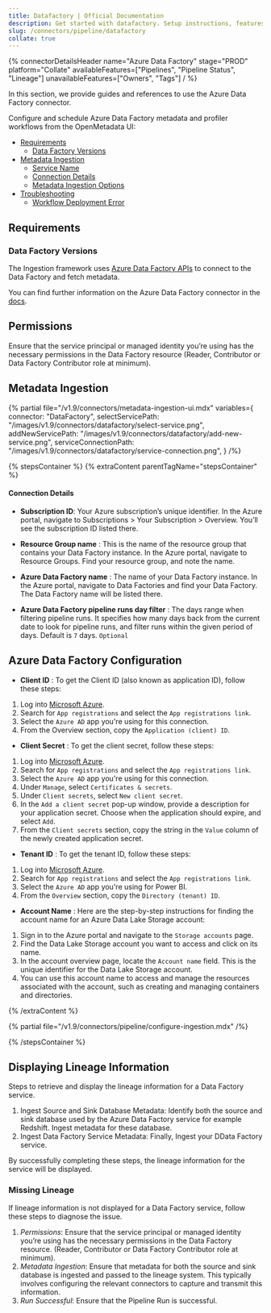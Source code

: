 ```yaml
---
title: Datafactory | Official Documentation
description: Get started with datafactory. Setup instructions, features, and configuration details inside.
slug: /connectors/pipeline/datafactory
collate: true
---
```





{% connectorDetailsHeader
name="Azure Data Factory"
stage="PROD"
platform="Collate"
availableFeatures=["Pipelines", "Pipeline Status", "Lineage"]
unavailableFeatures=["Owners", "Tags"]
/ %}


In this section, we provide guides and references to use the Azure Data Factory connector.

Configure and schedule Azure Data Factory metadata and profiler workflows from the OpenMetadata UI:

- [Requirements](#requirements)
    - [Data Factory Versions](#data-factory-versions)
- [Metadata Ingestion](#metadata-ingestion)
    - [Service Name](#service-name)
    - [Connection Details](#connection-details)
    - [Metadata Ingestion Options](#metadata-ingestion-options)
- [Troubleshooting](/connectors/pipeline/datafactory/troubleshooting)
    - [Workflow Deployment Error](#workflow-deployment-error)

<IngestionModeTiles yamlPath="/snippets/connectors/pipeline/datafactory/yaml" />

## Requirements

### Data Factory Versions

The Ingestion framework uses [Azure Data Factory APIs](https://learn.microsoft.com/en-us/rest/api/datafactory/v2) to connect to the Data Factory and fetch metadata.

You can find further information on the Azure Data Factory connector in the [docs](/connectors/pipeline/datafactory).

## Permissions

Ensure that the service principal or managed identity you’re using has the necessary permissions in the Data Factory resource (Reader, Contributor or Data Factory Contributor role at minimum).


## Metadata Ingestion

{% partial 
    file="/v1.9/connectors/metadata-ingestion-ui.mdx" 
    variables={
        connector: "DataFactory", 
        selectServicePath: "/images/v1.9/connectors/datafactory/select-service.png",
        addNewServicePath: "/images/v1.9/connectors/datafactory/add-new-service.png",
        serviceConnectionPath: "/images/v1.9/connectors/datafactory/service-connection.png",
    } 
/%}

{% stepsContainer %}
{% extraContent parentTagName="stepsContainer" %}

#### Connection Details

- **Subscription ID**: Your Azure subscription’s unique identifier. In the Azure portal, navigate to Subscriptions > Your Subscription > Overview. You’ll see the subscription ID listed there.

- **Resource Group name** : This is the name of the resource group that contains your Data Factory instance. In the Azure portal, navigate to Resource Groups. Find your resource group, and note the name.

- **Azure Data Factory name** : The name of your Data Factory instance. In the Azure portal, navigate to Data Factories and find your Data Factory. The Data Factory name will be listed there.

- **Azure Data Factory pipeline runs day filter** : The days range when filtering pipeline runs. It specifies how many days back from the current date to look for pipeline runs, and filter runs within the given period of days. Default is `7` days. `Optional`


## Azure Data Factory Configuration

- **Client ID** : To get the Client ID (also known as application ID), follow these steps:

1. Log into [Microsoft Azure](https://ms.portal.azure.com/#allservices).
2. Search for `App registrations` and select the `App registrations link`.
3. Select the `Azure AD` app you're using for this connection.
4. From the Overview section, copy the `Application (client) ID`.


- **Client Secret** : To get the client secret, follow these steps:

1. Log into [Microsoft Azure](https://ms.portal.azure.com/#allservices).
2. Search for `App registrations` and select the `App registrations link`.
3. Select the `Azure AD` app you're using for this connection.
4. Under `Manage`, select `Certificates & secrets`.
5. Under `Client secrets`, select `New client secret`.
6. In the `Add a client secret` pop-up window, provide a description for your application secret. Choose when the application should expire, and select `Add`.
7. From the `Client secrets` section, copy the string in the `Value` column of the newly created application secret.


- **Tenant ID** : To get the tenant ID, follow these steps:

1. Log into [Microsoft Azure](https://ms.portal.azure.com/#allservices).
2. Search for `App registrations` and select the `App registrations link`.
3. Select the `Azure AD` app you're using for Power BI.
4. From the `Overview` section, copy the `Directory (tenant) ID`.

- **Account Name** : Here are the step-by-step instructions for finding the account name for an Azure Data Lake Storage account:

1. Sign in to the Azure portal and navigate to the `Storage accounts` page.
2. Find the Data Lake Storage account you want to access and click on its name.
3. In the account overview page, locate the `Account name` field. This is the unique identifier for the Data Lake Storage account.
4. You can use this account name to access and manage the resources associated with the account, such as creating and managing containers and directories.



{% /extraContent %}

<TestConnection />

{% partial file="/v1.9/connectors/pipeline/configure-ingestion.mdx" /%}

<IngestionScheduleAndDeploy />

{% /stepsContainer %}

## Displaying Lineage Information
Steps to retrieve and display the lineage information for a Data Factory service.
1. Ingest Source and Sink Database Metadata: Identify both the source and sink database used by the Azure Data Factory service for example Redshift. Ingest metadata for these database.
2. Ingest Data Factory Service Metadata: Finally, Ingest your DData Factory service.

By successfully completing these steps, the lineage information for the service will be displayed.

### Missing Lineage
If lineage information is not displayed for a Data Factory service, follow these steps to diagnose the issue.
1. *Permissions*: Ensure that the service principal or managed identity you’re using has the necessary permissions in the Data Factory resource. (Reader, Contributor or Data Factory Contributor role at minimum).
2. *Metadata Ingestion*: Ensure that metadata for both the source and sink database is ingested and passed to the lineage system. This typically involves configuring the relevant connectors to capture and transmit this information.
3. *Run Successful*: Ensure that the Pipeline Run is successful.
